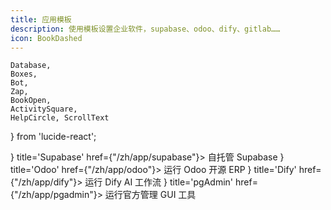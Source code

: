 ```yaml
---
title: 应用模板
description: 使用模板设置企业软件，supabase、odoo、dify、gitlab……
icon: BookDashed
---
```


    Database,
    Boxes,
    Bot,
    Zap,
    BookOpen,
    ActivitySquare,
    HelpCircle, ScrollText
} from 'lucide-react';


<Cards>
    <Card icon={<Zap className="text-emerald-600" />} title='Supabase' href={"/zh/app/supabase"}>
        自托管 Supabase
    </Card>
    <Card icon={<Boxes className="text-yellow-600" />} title='Odoo' href={"/zh/app/odoo"}>
        运行 Odoo 开源 ERP
    </Card>
    <Card icon={<Bot className="text-purple-600" />} title='Dify' href={"/zh/app/dify"}>
        运行 Dify AI 工作流
    </Card>
    <Card icon={<ScrollText className="text-blue-500" />} title='pgAdmin' href={"/zh/app/pgadmin"}>
        运行官方管理 GUI 工具
    </Card>
</Cards>